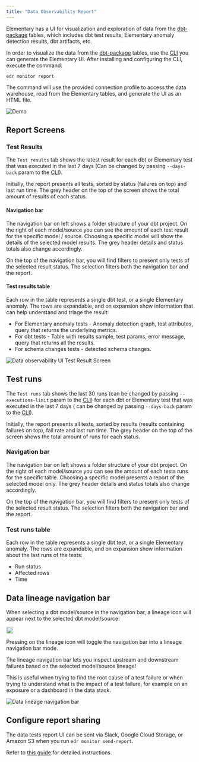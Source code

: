 ```yaml
---
title: "Data Observability Report"
---
```


Elementary has a UI for visualization and exploration of data from
the [dbt-package](../project-overview/contributions#guide-on-contributing-to-the-dbt-package) tables, which includes dbt
test results, Elementary anomaly detection results, dbt artifacts, etc.

In order to visualize the data from
the [dbt-package](../project-overview/contributions#guide-on-contributing-to-the-dbt-package) tables, use
the [CLI](./cli-install) you can generate the Elementary UI.
After installing and configuring the CLI, execute the command:

```shell
edr monitor report
```

The command will use the provided connection profile to access the data warehouse, read from the Elementary tables, and
generate the UI as an HTML file.

<img
src="https://res.cloudinary.com/mintlify/image/upload/v1659304880/elementary/Demo-2-screens_k98bdr.gif"
alt="Demo"
/>

## Report Screens

### Test Results

The `Test results` tab shows the latest result for each dbt or Elementary test that was executed in the last 7 days (Can
be changed by passing `--days-back` param to the [CLI](../understand-elementary/cli-advanced)).

Initially, the report presents all tests, sorted by status (failures on top) and last run time. The grey header on the
top of the screen shows the total amount of results of each status.

#### Navigation bar

The navigation bar on left shows a folder structure of your dbt project. On the right of each model/source you can see
the amount of each test result for the specific model / source. Choosing a specific model will show the details of the
selected model results. The grey header details and status totals also change accordingly.

On the top of the navigation bar, you will find filters to present only tests of the selected result status. The
selection filters both the navigation bar and the report.

#### Test results table

Each row in the table represents a single dbt test, or a single Elementary anomaly.
The rows are expandable, and on expansion show information that can help understand and triage the result:

- For Elementary anomaly tests - Anomaly detection graph, test attributes, query that returns the underlying metrics.
- For dbt tests - Table with results sample, test params, error message, query that returns all the results.
- For schema changes tests - detected schema changes.

<img
src="https://res.cloudinary.com/mintlify/image/upload/v1659304887/elementary/data-observability-ui-test-results-screen_vgk121.gif"
alt="Data observability UI Test Result Screen"
/>

## Test runs

The `Test runs` tab shows the last 30 runs (can be changed by passing `--executions-limit` param to
the [CLI](../understand-elementary/cli-advanced)) for each dbt or Elementary test that was executed in the last 7 days (
can be changed by passing `--days-back` param to the [CLI](../understand-elementary/cli-advanced)).

Initially, the report presents all tests, sorted by results (results containing failures on top), fail rate and last run
time. The grey header on the top of the screen shows the total amount of runs for each status.

### Navigation bar

The navigation bar on left shows a folder structure of your dbt project. On the right of each model/source you can see
the amount of each tests runs for the specific table. Choosing a specific model presents a report of the selected model
only. The grey header details and status totals also change accordingly.

On the top of the navigation bar, you will find filters to present only tests of the selected result status. The
selection filters both the navigation bar and the report.

### Test runs table

Each row in the table represents a single dbt test, or a single Elementary anomaly.
The rows are expandable, and on expansion show information about the last runs of the tests:

- Run status
- Affected rows
- Time

## Data lineage navigation bar

<div class="inline">

When selecting a dbt model/source in the navigation bar, a lineage icon will appear next to the
selected dbt model/source:

<img class="m-0 float-right" src="../pics/lineage_icon.png" width="18" />

</div>

Pressing on the lineage icon will toggle the navigation bar into a lineage navigation bar mode.

The lineage navigation bar lets you inspect upstream and downstream failures based on the selected model/source lineage!

This is useful when trying to find the root cause of a test failure or when trying to understand what is the impact of a
test failure, for example on an exposure or a dashboard in the data stack.

<img
src="../pics/elementary-data-lineage-gif.gif"
alt="Data lineage navigation bar"
/>

## Configure report sharing

The data tests report UI can be sent via Slack, Google Cloud Storage, or Amazon S3 when you
run `edr monitor send-report`.

Refer to [this guide](../quickstart/send-report-ui) for detailed instructions.
